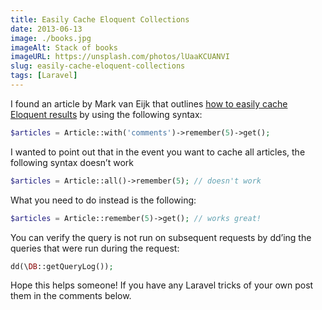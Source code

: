 ```yaml
---
title: Easily Cache Eloquent Collections
date: 2013-06-13
image: ./books.jpg
imageAlt: Stack of books
imageURL: https://unsplash.com/photos/lUaaKCUANVI
slug: easily-cache-eloquent-collections
tags: [Laravel]
---
```


I found an article by Mark van Eijk that outlines [how to easily cache Eloquent results](http://markvaneijk.com/quick-tip-caching-eloquent-in-laravel-4) by using the following syntax:

```php
$articles = Article::with('comments')->remember(5)->get();
```

I wanted to point out that in the event you want to cache all articles, the following syntax doesn’t work

```php
$articles = Article::all()->remember(5); // doesn't work
```

What you need to do instead is the following:

```php
$articles = Article::remember(5)->get(); // works great!
```

You can verify the query is not run on subsequent requests by dd’ing the queries that were run during the request:

```php
dd(\DB::getQueryLog());
```

Hope this helps someone! If you have any Laravel tricks of your own post them in the comments below.
